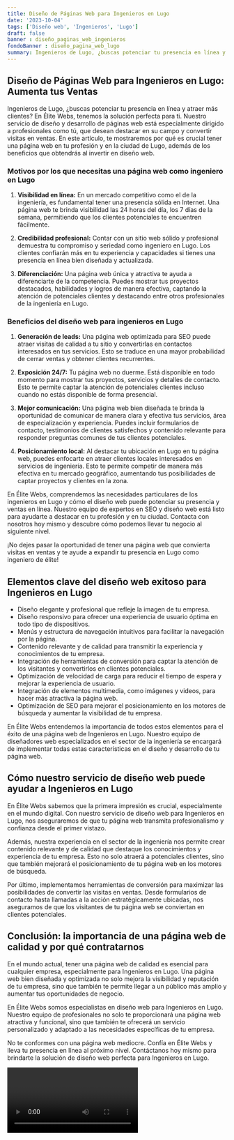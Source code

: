 ```yaml
---
title: Diseño de Páginas Web para Ingenieros en Lugo
date: '2023-10-04'
tags: ['Diseño web', 'Ingenieros', 'Lugo']
draft: false
banner : diseño_paginas_web_ingenieros
fondoBanner : diseño_pagina_web_lugo
summary: Ingenieros de Lugo, ¿buscas potenciar tu presencia en línea y atraer más clientes? En Élite Webs, tenemos la solución perfecta para ti. Nuestro servicio de diseño y desarrollo de páginas web está especialmente dirigido a profesionales como tú, que desean destacar en su campo y convertir visitas en ventas. En este artículo, te mostraremos por qué es crucial tener una página web en tu profesión y en la ciudad de Lugo, además de los beneficios que obtendrás al invertir en diseño web.
---
```


## Diseño de Páginas Web para Ingenieros en Lugo: Aumenta tus Ventas

Ingenieros de Lugo, ¿buscas potenciar tu presencia en línea y atraer más clientes? En Élite Webs, tenemos la solución perfecta para ti. Nuestro servicio de diseño y desarrollo de páginas web está especialmente dirigido a profesionales como tú, que desean destacar en su campo y convertir visitas en ventas. En este artículo, te mostraremos por qué es crucial tener una página web en tu profesión y en la ciudad de Lugo, además de los beneficios que obtendrás al invertir en diseño web.

### Motivos por los que necesitas una página web como ingeniero en Lugo

1. **Visibilidad en línea:** En un mercado competitivo como el de la ingeniería, es fundamental tener una presencia sólida en Internet. Una página web te brinda visibilidad las 24 horas del día, los 7 días de la semana, permitiendo que los clientes potenciales te encuentren fácilmente.

2. **Credibilidad profesional:** Contar con un sitio web sólido y profesional demuestra tu compromiso y seriedad como ingeniero en Lugo. Los clientes confiarán más en tu experiencia y capacidades si tienes una presencia en línea bien diseñada y actualizada.

3. **Diferenciación:** Una página web única y atractiva te ayuda a diferenciarte de la competencia. Puedes mostrar tus proyectos destacados, habilidades y logros de manera efectiva, captando la atención de potenciales clientes y destacando entre otros profesionales de la ingeniería en Lugo.

### Beneficios del diseño web para ingenieros en Lugo

1. **Generación de leads:** Una página web optimizada para SEO puede atraer visitas de calidad a tu sitio y convertirlas en contactos interesados en tus servicios. Esto se traduce en una mayor probabilidad de cerrar ventas y obtener clientes recurrentes.

2. **Exposición 24/7:** Tu página web no duerme. Está disponible en todo momento para mostrar tus proyectos, servicios y detalles de contacto. Esto te permite captar la atención de potenciales clientes incluso cuando no estás disponible de forma presencial.

3. **Mejor comunicación:** Una página web bien diseñada te brinda la oportunidad de comunicar de manera clara y efectiva tus servicios, área de especialización y experiencia. Puedes incluir formularios de contacto, testimonios de clientes satisfechos y contenido relevante para responder preguntas comunes de tus clientes potenciales.

4. **Posicionamiento local:** Al destacar tu ubicación en Lugo en tu página web, puedes enfocarte en atraer clientes locales interesados en servicios de ingeniería. Esto te permite competir de manera más efectiva en tu mercado geográfico, aumentando tus posibilidades de captar proyectos y clientes en la zona.

En Élite Webs, comprendemos las necesidades particulares de los ingenieros en Lugo y cómo el diseño web puede potenciar su presencia y ventas en línea. Nuestro equipo de expertos en SEO y diseño web está listo para ayudarte a destacar en tu profesión y en tu ciudad. Contacta con nosotros hoy mismo y descubre cómo podemos llevar tu negocio al siguiente nivel.

¡No dejes pasar la oportunidad de tener una página web que convierta visitas en ventas y te ayude a expandir tu presencia en Lugo como ingeniero de élite!

<GifSeo />

<Cta />

## Elementos clave del diseño web exitoso para Ingenieros en Lugo

- Diseño elegante y profesional que refleje la imagen de tu empresa.
- Diseño responsivo para ofrecer una experiencia de usuario óptima en todo tipo de dispositivos.
- Menús y estructura de navegación intuitivos para facilitar la navegación por la página.
- Contenido relevante y de calidad para transmitir la experiencia y conocimientos de tu empresa.
- Integración de herramientas de conversión para captar la atención de los visitantes y convertirlos en clientes potenciales.
- Optimización de velocidad de carga para reducir el tiempo de espera y mejorar la experiencia de usuario.
- Integración de elementos multimedia, como imágenes y videos, para hacer más atractiva la página web.
- Optimización de SEO para mejorar el posicionamiento en los motores de búsqueda y aumentar la visibilidad de tu empresa.

En Élite Webs entendemos la importancia de todos estos elementos para el éxito de una página web de Ingenieros en Lugo. Nuestro equipo de diseñadores web especializados en el sector de la ingeniería se encargará de implementar todas estas características en el diseño y desarrollo de tu página web.

## Cómo nuestro servicio de diseño web puede ayudar a Ingenieros en Lugo

En Élite Webs sabemos que la primera impresión es crucial, especialmente en el mundo digital. Con nuestro servicio de diseño web para Ingenieros en Lugo, nos aseguraremos de que tu página web transmita profesionalismo y confianza desde el primer vistazo.

Además, nuestra experiencia en el sector de la ingeniería nos permite crear contenido relevante y de calidad que destaque los conocimientos y experiencia de tu empresa. Esto no solo atraerá a potenciales clientes, sino que también mejorará el posicionamiento de tu página web en los motores de búsqueda.

Por último, implementamos herramientas de conversión para maximizar las posibilidades de convertir las visitas en ventas. Desde formularios de contacto hasta llamadas a la acción estratégicamente ubicadas, nos aseguramos de que los visitantes de tu página web se conviertan en clientes potenciales.

## Conclusión: la importancia de una página web de calidad y por qué contratarnos

En el mundo actual, tener una página web de calidad es esencial para cualquier empresa, especialmente para Ingenieros en Lugo. Una página web bien diseñada y optimizada no solo mejora la visibilidad y reputación de tu empresa, sino que también te permite llegar a un público más amplio y aumentar tus oportunidades de negocio.

En Élite Webs somos especialistas en diseño web para Ingenieros en Lugo. Nuestro equipo de profesionales no solo te proporcionará una página web atractiva y funcional, sino que también te ofrecerá un servicio personalizado y adaptado a las necesidades específicas de tu empresa.

No te conformes con una página web mediocre. Confía en Élite Webs y lleva tu presencia en línea al próximo nivel. Contáctanos hoy mismo para brindarte la solución de diseño web perfecta para Ingenieros en Lugo.

<Video />

<CtaBot job='Ingenieros' city='Lugo'/>

<Gmaps query='Lugo+españa+maps' />